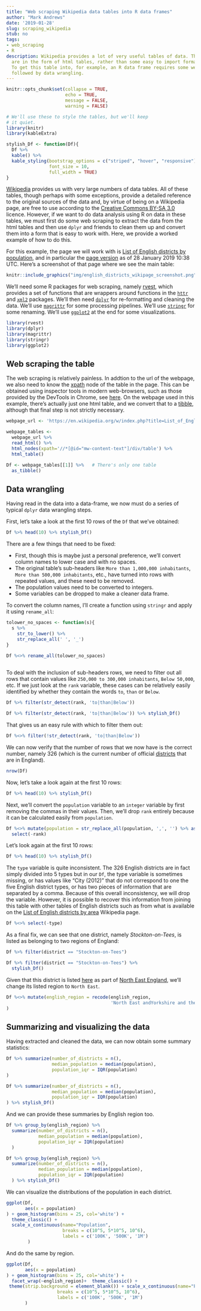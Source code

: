 ```yaml
---
title: "Web scraping Wikipedia data tables into R data frames"
author: "Mark Andrews"
date: '2019-01-28'
slug: scraping_wikipedia
stub: no
tags:
- web_scraping
- R
description: Wikipedia provides a lot of very useful tables of data. The data, however,
  are in the form of html tables, rather than some easy to import format like csv.
  To get this table into, for example, an R data frame requires some web scraping
  followed by data wrangling.
---
```


```r
knitr::opts_chunk$set(collapse = TRUE,
                      echo = TRUE,
                      message = FALSE,
                      warning = FALSE)

# We'll use these to style the tables, but we'll keep 
# it quiet.
library(knitr)
library(kableExtra)

stylish_Df <- function(Df){
  Df %>% 
  kable() %>% 
  kable_styling(bootstrap_options = c("striped", "hover", "responsive"),
                font_size = 10,
                full_width = TRUE)
}


```

[Wikipedia](https://en.wikipedia.org/) 
provides us with very large numbers of data tables. 
All of these tables, though perhaps with some exceptions, provide a detailed reference to the original sources of the data and, by virtue of being on a Wikipedia page, are free to use according to 
the [Creative Commons BY-SA 3.0](https://creativecommons.org/licenses/by-sa/3.0/) licence.
However, if we want to do data analysis using R on data in these tables, 
we must first do some web scraping
to extract the data from the html tables 
and then use `dplyr` and friends to clean them up
and convert them into a form that is easy to work with. Here, we provide a worked 
example of how to do this. 

For this example, the page we will work with is [List of English districts by population](https://en.wikipedia.org/wiki/List_of_English_districts_by_population), 
and in particular the [page version](https://en.wikipedia.org/w/index.php?title=List_of_English_districts_by_population&oldid=879013307) as of 28 January 2019 10:38 UTC. Here's a screenshot of that page where we see the main table:
```r
knitr::include_graphics("img/english_districts_wikipage_screenshot.png")
```

We'll need some R packages for web scraping, namely [rvest](https://cran.r-project.org/web/packages/rvest/),
which provides a set of functions that are wrappers around functions in the [`httr`](https://cran.r-project.org/web/packages/httr) and [`xml2`](https://cran.r-project.org/web/packages/xml2/) packages.
We'll then need [`dplyr`](https://cran.r-project.org/web/packages/dplyr/)
for re-formatting and cleaning the data. We'll use [`magrittr`](https://cran.r-project.org/web/packages/magrittr/)
for some processing pipelines. We'll use [`stringr`](https://cran.r-project.org/web/packages/stringr/)
for some renaming. We'll use [`ggplot2`]() at the end for some
visualizations.

```r
library(rvest)
library(dplyr)
library(magrittr)
library(stringr)
library(ggplot2)
```

## Web scraping the table

The web scraping is relatively painless. In addtion to the url of the webpage, 
we also need to know the [xpath](https://en.wikipedia.org/wiki/XPath) node of the table in the page. 
This can be obtained using inspector tools in modern web-browsers, such as those provided by the DevTools in Chrome,
see [here](https://developers.google.com/web/tools/chrome-devtools/inspect-styles/).
On the webpage used in this example, there's actually just one html table, and
we convert that to a [tibble](https://r4ds.had.co.nz/tibbles.html), although that final step is not strictly necessary.

```r
webpage_url <- 'https://en.wikipedia.org/w/index.php?title=List_of_English_districts_by_population&oldid=879013307'

webpage_tables <- 
  webpage_url %>% 
  read_html() %>% 
  html_nodes(xpath='//*[@id="mw-content-text"]/div/table') %>% 
  html_table()

Df <- webpage_tables[[1]] %>%   # There's only one table
  as_tibble()
```


## Data wrangling 

Having read in the data into a data-frame, we now must 
do a series of typical `dplyr` data wrangling steps. 

First, let's take a look at the first 10 rows of the `Df` that we've obtained:
```r
Df %>% head(10) %>% stylish_Df()
```

There are a few things that need to be fixed:

* First, though this is maybe just a personal preference, we'll convert column names to 
  lower case and with no spaces.
* The original table's sub-headers like `More than 1,000,000 inhabitants`, `More than 500,000 inhabitants`, etc., have turned into rows with repeated values, and these need to be removed.
* The population values need to be converted to integers.
* Some variables can be dropped to make a cleaner data frame.


To convert the column names, I'll create a function using `stringr` and apply it using `rename_all`:
```r
tolower_no_spaces <- function(s){
  s %>% 
    str_to_lower() %>% 
    str_replace_all(' ', '_')
}

Df %<>% rename_all(tolower_no_spaces)  
  
```

To deal with the inclusion of sub-headers rows,
we need to filter out all rows that contain values like 
`250,000 to 300,000 inhabitants`,
`Below 50,000`, etc. If we just look at the `rank` variable, these
cases can be relatively easily identified by whether they contain the words `to`, `than` or `Below`.

```r
Df %>% filter(str_detect(rank, 'to|than|Below'))
```


```r
Df %>% filter(str_detect(rank, 'to|than|Below')) %>% stylish_Df()
```

That gives us an easy rule with which to filter them out:
```r
Df %<>% filter(!str_detect(rank, 'to|than|Below')) 
```

We can now verify that the number of rows that we now have is the correct number, namely 326 (which is the current number of official [districts](https://en.wikipedia.org/wiki/Districts_of_England) that are in England).
```r
nrow(Df)
```


Now, let's take a look again at the first 10 rows:
```r
Df %>% head(10) %>% stylish_Df()
```

Next, we'll convert the `population` variable to an 
`integer` variable by first removing the
commas in their values. Then, we'll drop `rank` entirely 
because it can be calculated easily from `population`.

```r
Df %<>% mutate(population = str_replace_all(population, ',', '') %>% as.integer()) %>% 
  select(-rank)
```

Let's look again at the first 10 rows:
```r
Df %>% head(10) %>% stylish_Df()
```

The `type` variable is quite inconsistent. 
The 326 English districts are 
in fact simply divided into 5 types but in our `Df`, the type variable 
is sometimes missing, or has values like "City (2012)" that do not correspond to one the five English district types, or has two pieces of information that are separated by a comma.
Because of this overall inconsistency, we will drop the variable. However, it
is possible to recover this information from joining this table with other tables of English districts
such as from what is available on the [List of English districts by area](https://en.wikipedia.org/wiki/List_of_English_districts_by_area) Wikipedia page. 

```r
Df %<>% select(-type) 
```

As a final fix, we can see that one district, namely *Stockton-on-Tees*, is listed as belonging
to two regions of England:
```r
Df %>% filter(district == "Stockton-on-Tees")
```
```r
Df %>% filter(district == "Stockton-on-Tees") %>% 
  stylish_Df()
```
Given that this district is listed [here](https://en.wikipedia.org/wiki/Borough_of_Stockton-on-Tees) 
as part of 
[North East England](https://en.wikipedia.org/wiki/North_East_England), 
we'll change its listed region to `North East`.
```r
Df %<>% mutate(english_region = recode(english_region, 
                                       'North East andYorkshire and the Humber' = 'North East')
)
```


## Summarizing and visualizing the data

Having extracted and cleaned the data, we can now obtain some 
summary statistics:
```r
Df %>% summarize(number_of_districts = n(),
                 median_population = median(population),
                 population_iqr = IQR(population)
)
```
```r
Df %>% summarize(number_of_districts = n(),
                 median_population = median(population),
                 population_iqr = IQR(population)
) %>% stylish_Df()
```

And we can provide these summaries by English region too. 
```r
Df %>% group_by(english_region) %>% 
  summarize(number_of_districts = n(),
            median_population = median(population),
            population_iqr = IQR(population)
  )
```
```r
Df %>% group_by(english_region) %>% 
  summarize(number_of_districts = n(),
            median_population = median(population),
            population_iqr = IQR(population)
  ) %>% stylish_Df()
```


We can visualize the distributions of the population in each district.
```r
ggplot(Df,
       aes(x = population)
) + geom_histogram(bins = 25, col='white') + 
  theme_classic() +
  scale_x_continuous(name="Population", 
                     breaks = c(10^5, 5*10^5, 10^6),
                     labels = c('100K', '500K', '1M')
        )
```

And do the same by region.
```r
ggplot(Df,
       aes(x = population)
) + geom_histogram(bins = 25, col='white') + 
  facet_wrap(~english_region)+  theme_classic() +
 theme(strip.background = element_blank()) + scale_x_continuous(name="Population", 
                   breaks = c(10^5, 5*10^5, 10^6),
                   labels = c('100K', '500K', '1M')
       )
                   
                   
```

